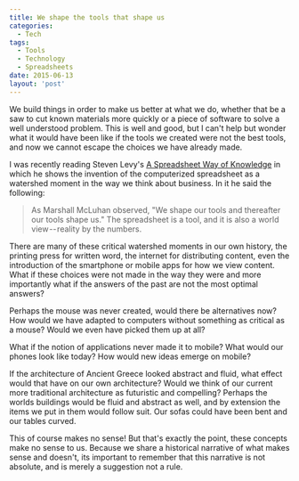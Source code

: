 ```yaml
---
title: We shape the tools that shape us
categories: 
  - Tech
tags:
  - Tools
  - Technology
  - Spreadsheets
date: 2015-06-13
layout: 'post'
---
```


We build things in order to make us better at what we do, whether that be a saw to cut known materials more quickly or a piece of software to solve a well understood problem. This is well and good, but I can't help but wonder what it would have been like if the tools we created were not the best tools, and now we cannot escape the choices we have already made.

I was recently reading Steven Levy's [A Spreadsheet Way of Knowledge][1] in which he shows the invention of the computerized spreadsheet as a watershed moment in the way we think about business. In it he said the following:

> As Marshall McLuhan observed, "We shape our tools and thereafter our tools shape us." The spreadsheet is a tool, and it is also a world view -- reality by the numbers.

There are many of these critical watershed moments in our own history, the printing press for written word, the internet for distributing content, even the introduction of the smartphone or mobile apps for how we view content. What if these choices were not made in the way they were and more importantly what if the answers of the past are not the most optimal answers?

Perhaps the mouse was never created, would there be alternatives now? How would we have adapted to computers without something as critical as a mouse? Would we even have picked them up at all?

What if the notion of applications never made it to mobile? What would our phones look like today? How would new ideas emerge on mobile?

If the architecture of Ancient Greece looked abstract and fluid, what effect would that have on our own architecture? Would we think of our current more traditional architecture as futuristic and compelling? Perhaps the worlds buildings would be fluid and abstract as well, and by extension the items we put in them would follow suit. Our sofas could have been bent and our tables curved.

This of course makes no sense! But that's exactly the point, these concepts make no sense to us. Because we share a historical narrative of what makes sense and doesn't, its important to remember that this narrative is not absolute, and is merely a suggestion not a rule.

[1]: http://www.medium.com/backchannel/a-spreadsheet-way-of-knowledge-8de60af7146e
